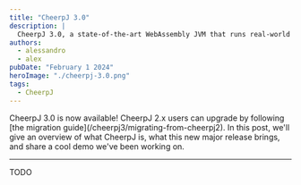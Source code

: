 ```yaml
---
title: "CheerpJ 3.0"
description: |
  CheerpJ 3.0, a state-of-the-art WebAssembly JVM that runs real-world Java applications in the browser, is now available.
authors:
  - alessandro
  - alex
pubDate: "February 1 2024"
heroImage: "./cheerpj-3.0.png"
tags:
  - CheerpJ
---
```


<div class="text-xl leading-normal">
	CheerpJ 3.0 is now available! CheerpJ 2.x users can upgrade by following [the
	migration guide](/cheerpj3/migrating-from-cheerpj2). In this post, we'll give
	an overview of what CheerpJ is, what this new major release brings, and share
	a cool demo we've been working on.
</div>

---

TODO


<LinkButton
	type="primary"
	href="/cheerpj3/getting-started"
	label="Get started"
	iconRight="mi:arrow-right"
/>

<LinkButton
	type="secondary"
	href="/cheerpj3/migrating-from-cheerpj2"
	label="Migration guide"
/>
